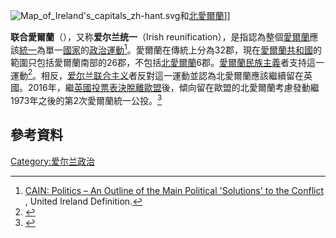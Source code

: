 {{not|爱尔兰联合主义}}
[[File:Map_of_Ireland's_capitals_zh-hant.svg|thumb]]和[[北愛爾蘭|北愛爾蘭]]]]

'''联合愛爾蘭'''（{{lang-en|United Ireland}}），又称'''爱尔兰统一'''（Irish reunification），是指認為整個[[爱尔兰岛|愛爾蘭]]應該[[政治統一|統一]]為單一[[國家|國家]]的[[政治運動|政治運動]]<ref>[http://cain.ulst.ac.uk/issues/politics/polsol.htm CAIN: Politics – An Outline of the Main Political 'Solutions' to the Conflict] {{Wayback|url=http://cain.ulst.ac.uk/issues/politics/polsol.htm |date=20110709040238 }}, United Ireland Definition.</ref>。愛爾蘭在傳統上分為32郡，現在[[愛爾蘭共和國|愛爾蘭共和國]]的範圍只包括愛爾蘭南部的26郡，不包括[[北愛爾蘭|北愛爾蘭]]6郡。[[愛爾蘭民族主義|愛爾蘭民族主義]]者支持這一運動<ref>{{cite book|last=McGarry|first=John|author2=Brendan O'Leary|title=The Northern Ireland Conflict: Consociational Engagements|url=https://archive.org/details/northernirelandc00mcga|publisher=Oxford University Press|year=2004|page=[https://archive.org/details/northernirelandc00mcga/page/n257 243]|isbn=978-0-19-926657-9}}</ref>。相反，[[爱尔兰联合主义|爱尔兰联合主义]]者反對這一運動並認為北愛爾蘭應該繼續留在英國。2016年，繼[[英國去留歐盟公投|英國投票表決脫離歐盟]]後，傾向留在歐盟的北愛爾蘭考慮發動繼1973年之後的第2次愛爾蘭統一公投。<ref>{{Cite news|url=http://www.theguardian.com/politics/2016/mar/11/sinn-fein-irish-reunification-vote-brexit-eu-referendum|script-title=en:Sinn Féin calls for vote on Irish reunification if UK backs Brexit|publisher=[[衛報|衛報]]|first=Henry|last=McDonald|location=愛爾蘭|date=2016-03-11|accessdate=2016-06-24}}</ref>

==參考資料==
{{Reflist}}

{{民族統一主義}}
{{Pan-nationalist concepts}}

[[Category:爱尔兰政治|Category:爱尔兰政治]]